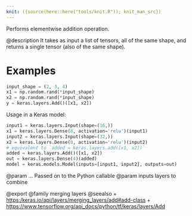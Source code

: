 ```yaml
---
knit: ({source(here::here("tools/knit.R")); knit_man_src})
---
```

Performs elementwise addition operation.

@description
It takes as input a list of tensors, all of the same shape,
and returns a single tensor (also of the same shape).

# Examples
```python
input_shape = (2, 3, 4)
x1 = np.random.rand(*input_shape)
x2 = np.random.rand(*input_shape)
y = keras.layers.Add()([x1, x2])
```

Usage in a Keras model:

```python
input1 = keras.layers.Input(shape=(16,))
x1 = keras.layers.Dense(8, activation='relu')(input1)
input2 = keras.layers.Input(shape=(32,))
x2 = keras.layers.Dense(8, activation='relu')(input2)
# equivalent to `added = keras.layers.add([x1, x2])`
added = keras.layers.Add()([x1, x2])
out = keras.layers.Dense(4)(added)
model = keras.models.Model(inputs=[input1, input2], outputs=out)
```

@param ... Passed on to the Python callable
@param inputs layers to combine

@export
@family merging layers
@seealso
+ <https:/keras.io/api/layers/merging_layers/add#add-class>
+ <https://www.tensorflow.org/api_docs/python/tf/keras/layers/Add>
